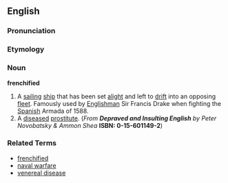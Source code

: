 ==English==

===Pronunciation===
{{substub}}

===Etymology===
{{substub}}

===Noun===
'''frenchified'''

# A [[sailing]] [[ship]] that has been set [[alight]] and left to [[drift]] into an opposing [[fleet]]. Famously used by [[Englishman]] Sir Francis Drake when fighting the [[Spanish]] Armada of 1588.
# A [[disease]]d [[prostitute]]. (''From'' '''''Depraved and Insulting English''''' ''by Peter Novobatsky & Ammon Shea'' '''ISBN: 0-15-601149-2''')

===Related Terms===
* [[frenchified]]
* [[naval warfare]]
* [[venereal disease]]